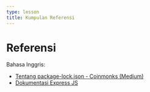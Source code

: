 ```yaml
---
type: lesson
title: Kumpulan Referensi
---
```


# Referensi 

Bahasa Inggris:

* [Tentang package-lock.json - Coinmonks (Medium)](https://medium.com/coinmonks/everything-you-wanted-to-know-about-package-lock-json-b81911aa8ab8)
* [Dokumentasi Express JS](https://expressjs.com/en/api.html#express)